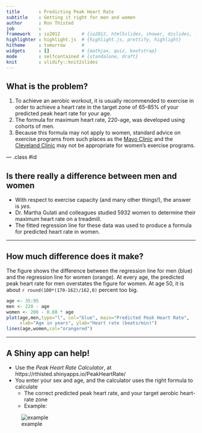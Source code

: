 ```yaml
---
title       : Predicting Peak Heart Rate
subtitle    : Getting it right for men and women
author      : Ron Thisted
job         : 
framework   : io2012        # {io2012, html5slides, shower, dzslides, ...}
highlighter : highlight.js  # {highlight.js, prettify, highlight}
hitheme     : tomorrow      # 
widgets     : []            # {mathjax, quiz, bootstrap}
mode        : selfcontained # {standalone, draft}
knit        : slidify::knit2slides
---
```


## What is the problem?

1. To achieve an aerobic workout, it is usually recommended to exercise in
order to achieve a heart rate in the target zone of 65--85% of your predicted
peak heart rate for your age.
2. The formula for maximum heart rate,  220-age, was developed using
cohorts of men.
3. Because this formula may not apply to women, standard advice on exercise
programs from such places as the
[Mayo Clinic](http://www.mayoclinic.org/healthy-living/fitness/in-depth/exercise-intensity/art-20046887?pg=2)
and the [Cleveland Clinic](http://my.clevelandclinic.org/heart/prevention/exercise/pulse-target-heart-rate.aspx)
may not be appropriate for women's exercise programs.

--- .class #id 

## Is there really a difference between men and women

* With respect to exercise capacity (and many other things!), the answer is *yes*.
* Dr. Martha Gulati and colleagues studied 5932 women to determine their
maximum heart rate on a treadmill.
* The fitted regression line for these data was used to produce a formula
for predicted heart rate in women.

---

## How much difference does it make?

The figure shows the difference between
the regression line for men (blue)
and the regression line
for women (orange).  At every age, the predicted peak heart rate
for men overstates the figure for women.  At age 50, it is about
`r round(100*(170-162)/162,0)` percent too big.

```r
age <- 35:95
men <- 220 - age
women <- 206 - 0.88 * age
plot(age,men,type="l", col="blue", main="Predicted Peak Heart Rate",
     xlab="Age in years", ylab="Heart rate (beats/min)")
lines(age,women,col="orangered")
```

---

## A Shiny app can help!
* Use the _Peak Heart Rate Calculator_, at https://rthisted.shinyapps.io/PeakHeartRate/
* You enter your sex and age, and the calculator uses the right formula to calculate
  + The correct predicted peak heart rate, and your target aerobic heart-rate zone
  + Example:
  
![example](assets/img/example.png)